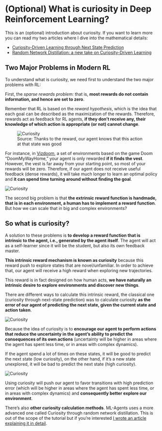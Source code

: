 # (Optional) What is curiosity in Deep Reinforcement Learning?

This is an (optional) introduction about curiosity. If you want to learn more you can read my two articles where I dive into the mathematical details:

- [Curiosity-Driven Learning through Next State Prediction](https://medium.com/data-from-the-trenches/curiosity-driven-learning-through-next-state-prediction-f7f4e2f592fa)
- [Random Network Distillation: a new take on Curiosity-Driven Learning](https://medium.com/data-from-the-trenches/curiosity-driven-learning-through-random-network-distillation-488ffd8e5938)

## Two Major Problems in Modern RL

To understand what is curiosity, we need first to understand the two major problems with RL:

First, the *sparse rewards problem:* that is, **most rewards do not contain information, and hence are set to zero**.

Remember that RL is based on the *reward hypothesis*, which is the idea that each goal can be described as the maximization of the rewards. Therefore, rewards act as feedback for RL agents, **if they don’t receive any, their knowledge of which action is appropriate (or not) cannot change**.


<figure>
<img src="https://huggingface.co/datasets/huggingface-deep-rl-course/course-images/resolve/main/en/unit5/curiosity1.png" alt="Curiosity"/>
<figcaption>Source: Thanks to the reward, our agent knows that this action at that state was good</figcaption>
</figure>


For instance, in [Vizdoom](https://vizdoom.cs.put.edu.pl/), a set of environments based on the game Doom “DoomMyWayHome,” your agent is only rewarded **if it finds the vest**.
However, the vest is far away from your starting point, so most of your rewards will be zero. Therefore, if our agent does not receive useful feedback (dense rewards), it will take much longer to learn an optimal policy and **it can spend time turning around without finding the goal**.

<img src="https://huggingface.co/datasets/huggingface-deep-rl-course/course-images/resolve/main/en/unit5/curiosity2.png" alt="Curiosity"/>

The second big problem is that **the extrinsic reward function is handmade, that is in each environment, a human has to implement a reward function**. But how we can scale that in big and complex environments?

## So what is curiosity?

A solution to these problems is **to develop a reward function that is intrinsic to the agent, i.e., generated by the agent itself**. The agent will act as a self-learner since it will be the student, but also its own feedback master.

**This intrinsic reward mechanism is known as curiosity** because this reward push to explore states that are novel/unfamiliar. In order to achieve that, our agent will receive a high reward when exploring new trajectories.

This reward is in fact designed on how human acts, **we have naturally an intrinsic desire to explore environments and discover new things**.

There are different ways to calculate this intrinsic reward, the classical one (curiosity through next-state prediction) was to calculate curiosity **as the error of our agent of predicting the next state, given the current state and action taken**.

<img src="https://huggingface.co/datasets/huggingface-deep-rl-course/course-images/resolve/main/en/unit5/curiosity3.png" alt="Curiosity"/>

Because the idea of curiosity is to **encourage our agent to perform actions that reduce the uncertainty in the agent’s ability to predict the consequences of its own actions** (uncertainty will be higher in areas where the agent has spent less time, or in areas with complex dynamics).

If the agent spend a lot of times on these states, it will be good to predict the next state (low curiosity), on the other hand, if it’s a new state unexplored, it will be bad to predict the next state (high curiosity).

<img src="https://huggingface.co/datasets/huggingface-deep-rl-course/course-images/resolve/main/en/unit5/curiosity4.png" alt="Curiosity"/>

Using curiosity will push our agent to favor transitions with high prediction error (which will be higher in areas where the agent has spent less time, or in areas with complex dynamics) and **consequently better explore our environment**.

There’s also **other curiosity calculation methods**. ML-Agents uses a more advanced one called Curiosity through random network distillation. This is out of the scope of the tutorial but if you’re interested [I wrote an article explaining it in detail](https://medium.com/data-from-the-trenches/curiosity-driven-learning-through-random-network-distillation-488ffd8e5938).
